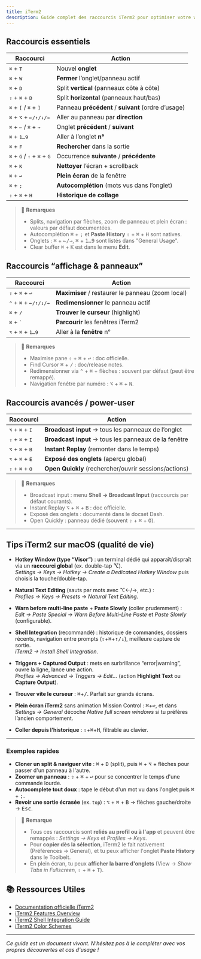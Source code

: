 ```yaml
---
title: iTerm2
description: Guide complet des raccourcis iTerm2 pour optimiser votre workflow terminal sur macOS
---
```


## Raccourcis essentiels

| Raccourci                                                                | Action                                              |
| ------------------------------------------------------------------------ | --------------------------------------------------- |
| <kbd>⌘</kbd> + <kbd>T</kbd>                                              | Nouvel **onglet**                                   |
| <kbd>⌘</kbd> + <kbd>W</kbd>                                              | **Fermer** l’onglet/panneau actif                   |
| <kbd>⌘</kbd> + <kbd>D</kbd>                                              | Split **vertical** (panneaux côte à côte)           |
| <kbd>⇧</kbd> + <kbd>⌘</kbd> + <kbd>D</kbd>                               | Split **horizontal** (panneaux haut/bas)            |
| <kbd>⌘</kbd> + <kbd>[</kbd> / <kbd>⌘</kbd> + <kbd>]</kbd>                | Panneau **précédent** / **suivant** (ordre d’usage) |
| <kbd>⌘</kbd> + <kbd>⌥</kbd> + <kbd>←/↑/↓/→</kbd>                         | Aller au panneau par **direction**                  |
| <kbd>⌘</kbd> + <kbd>←</kbd> / <kbd>⌘</kbd> + <kbd>→</kbd>                | Onglet **précédent** / **suivant**                  |
| <kbd>⌘</kbd> + <kbd>1…9</kbd>                                            | Aller à l’onglet **n°**                             |
| <kbd>⌘</kbd> + <kbd>F</kbd>                                              | **Rechercher** dans la sortie                       |
| <kbd>⌘</kbd> + <kbd>G</kbd> / <kbd>⇧</kbd> + <kbd>⌘</kbd> + <kbd>G</kbd> | Occurrence **suivante** / **précédente**            |
| <kbd>⌘</kbd> + <kbd>K</kbd>                                              | **Nettoyer** l’écran + scrollback                   |
| <kbd>⌘</kbd> + <kbd>↩</kbd>                                              | **Plein écran** de la fenêtre                       |
| <kbd>⌘</kbd> + <kbd>;</kbd>                                              | **Autocomplétion** (mots vus dans l’onglet)         |
| <kbd>⇧</kbd> + <kbd>⌘</kbd> + <kbd>H</kbd>                               | **Historique de collage**                           |

> 🔴 **Remarques**
>
> - Splits, navigation par flèches, zoom de panneau et plein écran : valeurs par défaut documentées.
> - Autocomplétion <kbd>⌘</kbd> + <kbd>;</kbd> et **Paste History** <kbd>⇧</kbd> + <kbd>⌘</kbd> + <kbd>H</kbd> sont natives.
> - Onglets : <kbd>⌘</kbd> + <kbd>←/→</kbd>, <kbd>⌘</kbd> + <kbd>1…9</kbd> sont listés dans "General Usage".
> - Clear buffer <kbd>⌘</kbd> + <kbd>K</kbd> est dans le menu **Edit**.

## Raccourcis “affichage & panneaux”

| Raccourci                                        | Action                                            |
| ------------------------------------------------ | ------------------------------------------------- |
| <kbd>⇧</kbd> + <kbd>⌘</kbd> + <kbd>↩</kbd>       | **Maximiser** / restaurer le panneau (zoom local) |
| <kbd>⌃</kbd> + <kbd>⌘</kbd> + <kbd>←/↑/↓/→</kbd> | **Redimensionner** le panneau actif               |
| <kbd>⌘</kbd> + <kbd>/</kbd>                      | **Trouver le curseur** (highlight)                |
| <kbd>⌘</kbd> + <kbd>`</kbd>                      | **Parcourir** les fenêtres iTerm2                 |
| <kbd>⌥</kbd> + <kbd>⌘</kbd> + <kbd>1…9</kbd>     | Aller à la **fenêtre** n°                         |

> 🔴 **Remarques**
>
> - Maximise pane <kbd>⇧</kbd> + <kbd>⌘</kbd> + <kbd>↩</kbd> : doc officielle.
> - Find Cursor <kbd>⌘</kbd> + <kbd>/</kbd> : doc/release notes.
> - Redimensionner via <kbd>⌃</kbd> + <kbd>⌘</kbd> + flèches : souvent par défaut (peut être remappé).
> - Navigation fenêtre par numéro : <kbd>⌥</kbd> + <kbd>⌘</kbd> + <kbd>N</kbd>.

## Raccourcis avancés / power-user

| Raccourci                                  | Action                                                |
| ------------------------------------------ | ----------------------------------------------------- |
| <kbd>⌥</kbd> + <kbd>⌘</kbd> + <kbd>I</kbd> | **Broadcast input** → tous les panneaux de l’onglet   |
| <kbd>⇧</kbd> + <kbd>⌘</kbd> + <kbd>I</kbd> | **Broadcast input** → tous les panneaux de la fenêtre |
| <kbd>⌥</kbd> + <kbd>⌘</kbd> + <kbd>B</kbd> | **Instant Replay** (remonter dans le temps)           |
| <kbd>⌥</kbd> + <kbd>⌘</kbd> + <kbd>E</kbd> | **Exposé des onglets** (aperçu global)                |
| <kbd>⇧</kbd> + <kbd>⌘</kbd> + <kbd>O</kbd> | **Open Quickly** (rechercher/ouvrir sessions/actions) |

> 🔴 **Remarques**
>
> - Broadcast input : menu **Shell → Broadcast Input** (raccourcis par défaut courants).
> - Instant Replay <kbd>⌥</kbd> + <kbd>⌘</kbd> + <kbd>B</kbd> : doc officielle.
> - Exposé des onglets : documenté dans le docset Dash.
> - Open Quickly : panneau dédié (souvent <kbd>⇧</kbd> + <kbd>⌘</kbd> + <kbd>O</kbd>).

---

## Tips iTerm2 sur macOS (qualité de vie)

- **Hotkey Window (type “Visor”)** : un terminal dédié qui apparaît/dispraît via un **raccourci global** (ex. double-tap **⌥**).  
  _Settings → Keys → Hotkey → Create a Dedicated Hotkey Window_ puis choisis la touche/double-tap.

- **Natural Text Editing** (sauts par mots avec ⌥←/→, etc.) :  
  _Profiles → Keys → Presets → Natural Text Editing_.

- **Warn before multi-line paste** + **Paste Slowly** (coller prudemment) :  
  _Edit → Paste Special → Warn Before Multi-Line Paste_ et _Paste Slowly_ (configurable).

- **Shell Integration** (recommandé) : historique de commandes, dossiers récents, navigation entre prompts (<kbd>⇧</kbd>+<kbd>⌘</kbd>+<kbd>↑/↓</kbd>), meilleure capture de sortie.  
  _iTerm2 → Install Shell Integration_.

- **Triggers + Captured Output** : mets en surbrillance “error|warning”, ouvre la ligne, lance une action.  
  _Profiles → Advanced → Triggers → Edit…_ (action **Highlight Text** ou **Capture Output**).

- **Trouver vite le curseur** : <kbd>⌘</kbd>+<kbd>/</kbd>. Parfait sur grands écrans.

- **Plein écran iTerm2** sans animation Mission Control : <kbd>⌘</kbd>+<kbd>↩</kbd>, et dans _Settings → General_ décoche _Native full screen windows_ si tu préfères l’ancien comportement.

- **Coller depuis l’historique** : <kbd>⇧</kbd>+<kbd>⌘</kbd>+<kbd>H</kbd>, filtrable au clavier.

---

### Exemples rapides

- **Cloner un split & naviguer vite** : <kbd>⌘</kbd> + <kbd>D</kbd> (split), puis <kbd>⌘</kbd> + <kbd>⌥</kbd> + flèches pour passer d'un panneau à l'autre.
- **Zoomer un panneau** : <kbd>⇧</kbd> + <kbd>⌘</kbd> + <kbd>↩</kbd> pour se concentrer le temps d'une commande lourde.
- **Autocomplete tout doux** : tape le début d'un mot vu dans l'onglet puis <kbd>⌘</kbd> + <kbd>;</kbd>.
- **Revoir une sortie écrasée** (ex. `top`) : <kbd>⌥</kbd> + <kbd>⌘</kbd> + <kbd>B</kbd> → flèches gauche/droite → <kbd>Esc</kbd>.

> 🔴 **Remarque**
>
> - Tous ces raccourcis sont **reliés au profil ou à l'app** et peuvent être remappés : _Settings → Keys_ et _Profiles → Keys_.
> - Pour **copier dès la sélection**, iTerm2 le fait nativement (Préférences → General), et tu peux afficher l'onglet **Paste History** dans le Toolbelt.
> - En plein écran, tu peux **afficher la barre d'onglets** (View → _Show Tabs in Fullscreen_, <kbd>⇧</kbd> + <kbd>⌘</kbd> + <kbd>T</kbd>).

## 📚 Ressources Utiles

- [Documentation officielle iTerm2](https://iterm2.com/documentation.html)
- [iTerm2 Features Overview](https://iterm2.com/features.html)
- [iTerm2 Shell Integration Guide](https://iterm2.com/documentation-shell-integration.html)
- [iTerm2 Color Schemes](https://github.com/mbadolato/iTerm2-Color-Schemes)

---

_Ce guide est un document vivant. N'hésitez pas à le compléter avec vos propres découvertes et cas d'usage !_
